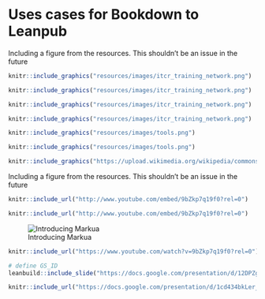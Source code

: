 # Uses cases for Bookdown to Leanpub

Including a figure from the resources.  This shouldn't be an issue in the future 
```r
knitr::include_graphics("resources/images/itcr_training_network.png")
```


```r
knitr::include_graphics("resources/images/itcr_training_network.png")
```


```r
knitr::include_graphics("resources/images/itcr_training_network.png")
```


```r
knitr::include_graphics("resources/images/itcr_training_network.png")
```

```r
knitr::include_graphics("resources/images/tools.png")
```

```r
knitr::include_graphics("resources/images/tools.png")
```

```r
knitr::include_graphics("https://upload.wikimedia.org/wikipedia/commons/e/e9/Felis_silvestris_silvestris_small_gradual_decrease_of_quality.png")
```


Including a figure from the resources.  This shouldn't be an issue in the future 
```r
knitr::include_url("http://www.youtube.com/embed/9bZkp7q19f0?rel=0")
```

```r
knitr::include_url("http://www.youtube.com/embed/9bZkp7q19f0?rel=0")
```

![Introducing Markua](https://www.youtube.com/watch?t=105&v=VOCYL-FNbr0)


```r
knitr::include_url("https://www.youtube.com/watch?v=9bZkp7q19f0?rel=0")
```

```r
# define GS_ID
leanbuild::include_slide("https://docs.google.com/presentation/d/12DPZgPteQBwgal6kSPP58zhPhjZ7QSPZLe3NkA8M3eo/edit#slide=id.gc87451c247_0_17", overwrite = FALSE)
```



```r
knitr::include_url("https://docs.google.com/presentation/d/1cd434bkLer_CJ04GzpsZwzeEA9gjc5Ho6QimiHPbyEg/export/png?id=1cd434bkLer_CJ04GzpsZwzeEA9gjc5Ho6QimiHPbyEg&pageid=p")
```



